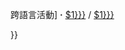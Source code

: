 {{fmbox
| type  = system
| id    = sp-contributions-footer
| image = [[File:User-info.svg|40px]]
| textstyle = font-size: 90%; text-align:center;
| text = 
[[User:{{{1|$1}}}]]： <span style="white-space: nowrap;">[[Special:Prefixindex/User:{{{1|$1}}}/]] '''·'''</span> <span style="white-space: nowrap;">[[Special:Userrights/{{{1|$1}}}]] '''·'''</span> <span style="white-space: nowrap;">[//xtools.wmflabs.org/sc/zh.wikipedia/{{urlencode:{{{1|$1}}}|PATH}}?uselang={{int:lang}} 編輯次數] '''·''' </span> <span style="white-space: nowrap;">[//xtools.wmflabs.org/ec/zh.wikipedia/{{urlencode:{{{1|$1}}}|PATH}}?uselang={{int:lang}} 贡献报告] '''·'''</span> <span style="white-space: nowrap;">[[Special:ListFiles/{{{1|$1}}}]]（[[:Commons:Special:ListFiles/{{{1|$1}}}]]）'''·''' </span> <span style="white-space: nowrap;">[//xtools.wmflabs.org/pages/zh.wikipedia/{{urlencode:{{{1|$1}}}|PATH}}?uselang={{int:lang}} 所創條目] '''·''' </span> <span style="white-space: nowrap;">[//tools.wmflabs.org/guc/?user={{urlencode:{{{1|$1}}}}}&blocks=true&userlang={{#switch:{{int:lang}}|zh|zh-cn|zh-my|zh-sg=zh-hans|zh-hk|zh-mo|zh-tw=zh-hant|#default={{int:lang}}}} 跨語言活動] '''·''' </span> <span style="white-space: nowrap;">[[sulutil:{{{1|$1}}}]] / [[Special:CentralAuth/{{{1|$1}}}]]</span> </td>
}}